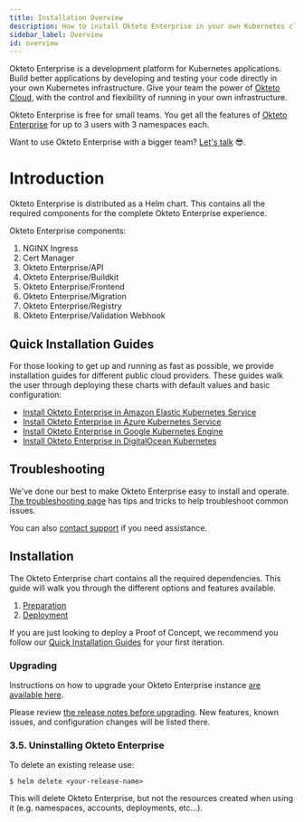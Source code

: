 ```yaml
---
title: Installation Overview
description: How to install Okteto Enterprise in your own Kubernetes cluster
sidebar_label: Overview
id: overview
---
```


Okteto Enterprise is a development platform for Kubernetes applications. Build better applications by developing and testing your code directly in your own Kubernetes infrastructure. Give your team the power of [Okteto Cloud](/docs/cloud/), with the control and flexibility of running in your own infrastructure.

Okteto Enterprise is free for small teams.  You get all the features of [Okteto Enterprise](/docs/enterprise/) for up to 3 users with 3 namespaces each.

Want to use Okteto Enterprise with a bigger team? [Let's talk](https://okteto.com/#talktous) 😎.

# Introduction

Okteto Enterprise is distributed as a Helm chart. This contains all the required components for the complete Okteto Enterprise experience.

Okteto Enterprise components:

1. NGINX Ingress
1. Cert Manager
1. Okteto Enterprise/API
1. Okteto Enterprise/Buildkit
1. Okteto Enterprise/Frontend
1. Okteto Enterprise/Migration
1. Okteto Enterprise/Registry
1. Okteto Enterprise/Validation Webhook

## Quick Installation Guides

For those looking to get up and running as fast as possible, we provide installation guides for different public cloud providers. These guides walk the user through deploying these charts with default values and basic configuration:

- [Install Okteto Enterprise in Amazon Elastic Kubernetes Service](/docs/enterprise/eks/)
- [Install Okteto Enterprise in Azure Kubernetes Service](/docs/enterprise/aks/)
- [Install Okteto Enterprise in Google Kubernetes Engine](/docs/enterprise/gke/)
- [Install Okteto Enterprise in DigitalOcean Kubernetes](/docs/enterprise/do/)

## Troubleshooting

We've done our best to make Okteto Enterprise easy to install and operate. [The troubleshooting page](/docs/enterprise/install/troubleshooting/) has tips and tricks to help troubleshoot common issues.

You can also [contact support](mailto:support@okteto.com) if you need assistance.

## Installation

The Okteto Enterprise chart contains all the required dependencies. This guide will walk you through the different options and features available.

1. [Preparation](/docs/enterprise/install/preparation/)
2. [Deployment](/docs/enterprise/install/deployment/)

If you are just looking to deploy a Proof of Concept, we recommend you follow our [Quick Installation Guides](#quick-installation-guides) for your first iteration.

### Upgrading

Instructions on how to upgrade your Okteto Enterprise instance [are available here](/docs/enterprise/install/upgrade/).

Please review [the release notes before upgrading](/docs/enterprise/install/releases/). New features, known issues, and configuration changes will be listed there.

### 3.5. Uninstalling Okteto Enterprise

To delete an existing release use:

```console
$ helm delete <your-release-name>
```

This will delete Okteto Enterprise, but not the resources created when using it (e.g. namespaces, accounts, deployments, etc...).
